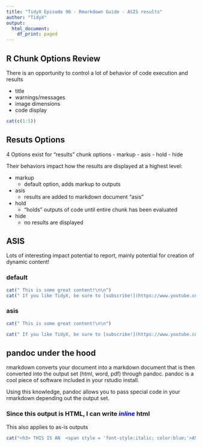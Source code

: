 ```yaml
---
title: "TidyX Episode 96 - Rmarkdown Guide - ASIS results"
author: "TidyX"
output:
  html_document:
    df_print: paged
---
```


## R Chunk Options Review

There is an opportunity to control a lot of behavior of code execution and results

- title
- warnings/messages
- image dimensions
- code display

```r

cat(c(1:5))

```


## Resuts Options

4 Options exist for "results" chunk options
  - markup
  - asis
  - hold
  - hide
  
Their behaviors impact how the results are displayed at a highest level:

  - markup
    - default option, adds markup to outputs
    
  - asis
    - results are added to markdown document "asis"
    
  - hold
    - "holds" outputs of code until entire chunk has been evaluated
    
  - hide
    - no results are displayed

## ASIS

Lots of interesting impact potential to report, mainly potential for creation of dynamic content!

### default
```r

cat(" This is some great content!\n\n")
cat(" If you like TidyX, be sure to [subscribe!](https://www.youtube.com/tidyX_screencast?sub_confirmation=1)")

```


### asis
```r

cat(" This is some great content!\n\n")

cat(" If you like TidyX, be sure to [subscribe!](https://www.youtube.com/tidyX_screencast?sub_confirmation=1)")

```


## pandoc under the hood

rmarkdown converts your document into a markdown document that is then converted into the output set (html, word, pdf) through pandoc.
pandoc is a cool piece of software included in your rstudio install.

Using this knowledge, pandoc allows you to pass special code in your rmarkdown depending out the output set.

<h3> Since this output is HTML, I can write <span style = "font-style:italic; color:blue;">inline</span> html </h3>

This also applies to as-is outputs

```r


cat("<h3> THIS IS AN  <span style = 'font-style:italic; color:blue;'>ASIS</span> OUTPUT </h3>")

```
